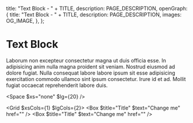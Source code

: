 
  title: "Text Block - " + TITLE,
  description: PAGE_DESCRIPTION,
  openGraph: {
    title: "Text Block - " + TITLE,
    description: PAGE_DESCRIPTION,
    images: OG_IMAGE,
  },
};

# Text Block 
Laborum non excepteur consectetur magna ut duis officia esse. In adipisicing anim nulla magna proident sit veniam. Nostrud eiusmod ad dolore fugiat. Nulla consequat labore labore ipsum sit esse adipisicing exercitation commodo ullamco sint ipsum consectetur. Irure id et ad. Mollit fugiat occaecat reprehenderit labore duis.

<Space $xs="none" $lg={20} />

<Grid $xsCols={1} $lgCols={2}>
  <Box $title="Title" $text="Change me" href="" />
  <Box $title="Title" $text="Change me" href="" />
</Grid>
